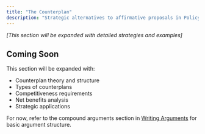 ```yaml
---
title: "The Counterplan"
description: "Strategic alternatives to affirmative proposals in Policy and LD debate"
---
```


_[This section will be expanded with detailed strategies and examples]_

## Coming Soon

This section will be expanded with:
- Counterplan theory and structure
- Types of counterplans
- Competitiveness requirements
- Net benefits analysis
- Strategic applications

For now, refer to the compound arguments section in [Writing Arguments](/unit-1/writing-arguments) for basic argument structure.
